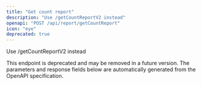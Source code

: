 ```yaml
---
title: "Get count report"
description: "Use /getCountReportV2 instead"
openapi: "POST /api/report/getCountReport"
icon: "eye"
deprecated: true
---
```


Use /getCountReportV2 instead

<Warning>
This endpoint is deprecated and may be removed in a future version.
</Warning>

<Note>
The parameters and response fields below are automatically generated from the OpenAPI specification.
</Note>
